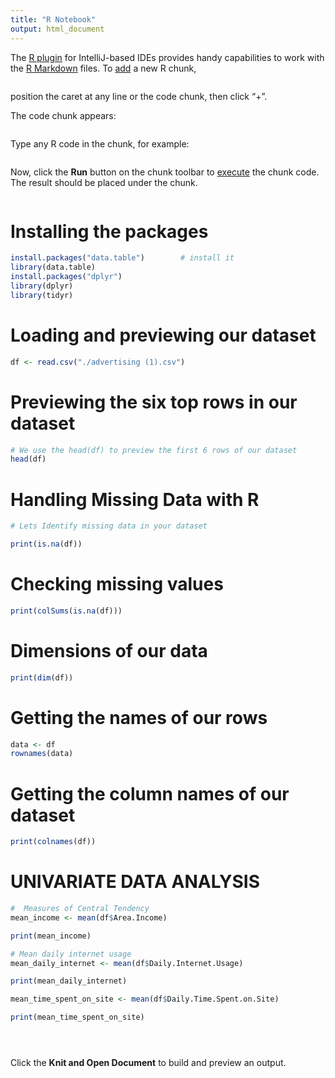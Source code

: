 ```yaml
---
title: "R Notebook"
output: html_document
---
```


The [R plugin](https://www.jetbrains.com/help/pycharm/r-plugin-support.html) for IntelliJ-based IDEs provides
handy capabilities to work with the [R Markdown](https://www.jetbrains.com/help/pycharm/r-markdown.html) files.
To [add](https://www.jetbrains.com/help/pycharm/r-markdown.html#add-code-chunk) a new R chunk,
```r

```
position the caret at any line or the code chunk, then click "+".

The code chunk appears:
```r
```

Type any R code in the chunk, for example:
```r

```

Now, click the **Run** button on the chunk toolbar to [execute](https://www.jetbrains.com/help/pycharm/r-markdown.html#run-r-code) the chunk code. The result should be placed under the chunk.



```r
```
# Installing the packages


```r

install.packages("data.table")        # install it
library(data.table)
install.packages("dplyr")
library(dplyr)
library(tidyr)
```

# Loading and previewing our dataset

```r

df <- read.csv("./advertising (1).csv")

```

# Previewing the six top rows in our dataset
```r
# We use the head(df) to preview the first 6 rows of our dataset
head(df)
```


# Handling Missing Data with R

```r
# Lets Identify missing data in your dataset

print(is.na(df))


```

# Checking missing values
```r

print(colSums(is.na(df)))

```
# Dimensions of our data


```r
print(dim(df))
```

# Getting the names of our rows
```r
data <- df
rownames(data)
```
# Getting the column names of our dataset


```r
print(colnames(df))
```
# UNIVARIATE DATA ANALYSIS


```r
#  Measures of Central Tendency
mean_income <- mean(df$Area.Income)

print(mean_income)

```
```r

# Mean daily internet usage
mean_daily_internet <- mean(df$Daily.Internet.Usage)

print(mean_daily_internet)


```
```r
mean_time_spent_on_site <- mean(df$Daily.Time.Spent.on.Site)

print(mean_time_spent_on_site)


```
```r

```
```r

```
```r

```
Click the **Knit and Open Document** to build and preview an output.